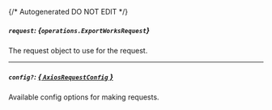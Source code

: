 {/* Autogenerated DO NOT EDIT  */}

##### `request`: *{`operations.ExportWorksRequest`}*
The request object to use for the request.
<Collapsible openLabel={Labels.showProperties} closeLabel={Labels.hideProperties}>
    <ExportWorksRequest/>
</Collapsible>

---
##### `config?`: [*{ `AxiosRequestConfig` }*](https://axios-http.com/docs/req_config)
Available config options for making requests.


